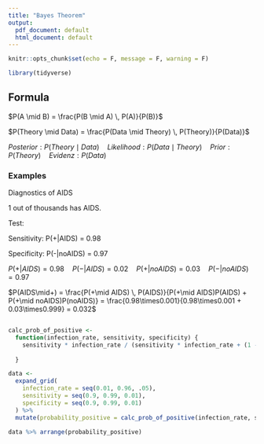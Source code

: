 ```yaml
---
title: "Bayes Theorem"
output:
  pdf_document: default
  html_document: default
---
```


```r
knitr::opts_chunk$set(echo = F, message = F, warning = F)
```

```r
library(tidyverse)
```

## Formula

$P(A \mid B) = \frac{P(B \mid A) \, P(A)}{P(B)}$


$P(Theory \mid Data) = \frac{P(Data \mid Theory) \, P(Theory)}{P(Data)}$

$Posterior: P(Theory \mid Data) \quad Likelihood: P(Data \mid Theory) \quad Prior: P(Theory)  \quad Evidenz:  {P(Data)}$





### Examples

Diagnostics of AIDS

1 out of thousands has AIDS.


Test:

Sensitivity: P(+|AIDS) = 0.98

Specificity: P(-|noAIDS) = 0.97

$P(+|AIDS) = 0.98 \quad  P(-|AIDS) = 0.02 \quad P(+|noAIDS) = 0.03  \quad P(-|noAIDS) = 0.97$



$P(AIDS\mid+) = \frac{P(+\mid AIDS) \, P(AIDS)}{P(+\mid AIDS)P(AIDS) + P(+\mid noAIDS)P(noAIDS)} = \frac{0.98\times0.001}{0.98\times0.001 + 0.03\times0.999} = 0.032$


```r
```


```r


calc_prob_of_positive <-
  function(infection_rate, sensitivity, specificity) {
    sensitivity * infection_rate / (sensitivity * infection_rate + (1 - specificity) * (1 -
                                                                                          infection_rate))
  }

data <-
  expand_grid(
    infection_rate = seq(0.01, 0.96, .05),
    sensitivity = seq(0.9, 0.99, 0.01),
    specificity = seq(0.9, 0.99, 0.01)
  ) %>%
  mutate(probability_positive = calc_prob_of_positive(infection_rate, sensitivity, specificity))
```

```r
data %>% arrange(probability_positive) 
```


